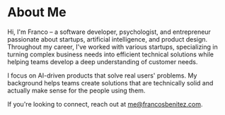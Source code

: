 # About Me

Hi, I'm Franco – a software developer, psychologist, and entrepreneur passionate about startups, artificial intelligence, and product design. Throughout my career, I've worked with various startups, specializing in turning complex business needs into efficient technical solutions while helping teams develop a deep understanding of customer needs.

I focus on AI-driven products that solve real users' problems. My background helps teams create solutions that are technically solid and actually make sense for the people using them.

If you're looking to connect, reach out at me@francosbenitez.com.
